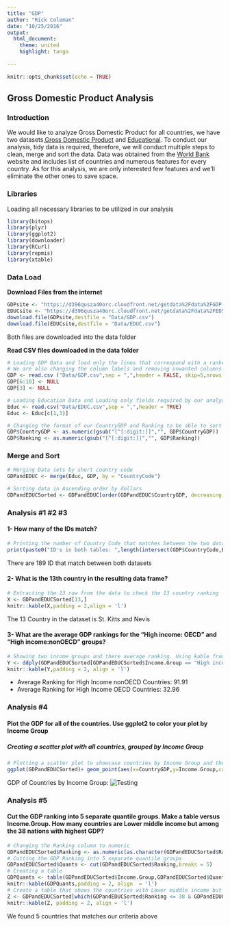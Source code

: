```yaml
---
title: "GDP"
author: "Rick Coleman"
date: "10/25/2016"
output:
  html_document:
    theme: united
    highlight: tango
  
---
```


```r
knitr::opts_chunk$set(echo = TRUE)
```

## Gross Domestic Product Analysis {.tabset .tabset-fade .tabset-pills}

### Introduction

We would like to analyze Gross Domestic Product for all countries, we have two datasets,[Gross Domestic Product](http://data.worldbank.org/data-catalog/GDP-ranking-table) and [Educational](http://data.worldbank.org/data-catalog/ed-stats). To conduct our analysis, tidy data is required, therefore, we will conduct multiple steps to clean, merge and sort the data.
Data was obtained from the [World Bank](http://www.worldbank.org) website and includes list of countries and numerous features for every country. As for this analysis, we are only interested few features and we'll eliminate the other ones to save space.

### Libraries
Loading all necessary libraries to be utilized in our analysis
```r
library(bitops)
library(plyr)
library(ggplot2)
library(downloader)
library(RCurl)
library(repmis)
library(xtable)
```

### Data Load

**Download Files from the internet**

```r
GDPsite <- "https://d396qusza40orc.cloudfront.net/getdata%2Fdata%2FGDP.csv"
EDUCsite <- "https://d396qusza40orc.cloudfront.net/getdata%2Fdata%2FEDSTATS_Country.csv"
download.file(GDPsite,destfile = "Data/GDP.csv")
download.file(EDUCsite,destfile = "Data/EDUC.csv")
```
Both files are downloaded into the data folder

**Read CSV files downloaded in the data folder**

```r
# Loading GDP Data and load only the lines that correspond with a ranked country
# We are also changing the column labels and removing unwanted columns
GDP <- read.csv ("Data/GDP.csv",sep = ",",header = FALSE, skip=5,nrows = 190,col.names = c("CountryCode","Ranking","Blank","CounterName","CountryGDP","V6","V7","V8","V9","V10"))
GDP[6:10] <- NULL
GDP[3] <- NULL

# Loading Education Data and Loading only fields required by our analysis
Educ <- read.csv("Data/EDUC.csv",sep = ",",header = TRUE)
Educ <- Educ[c(1,3)]
```

```r
# Changing the format of our CountryGDP and Ranking to be able to sort them later
GDP$CountryGDP <- as.numeric(gsub("[^[:digit:]]","", GDP$CountryGDP))
GDP$Ranking <- as.numeric(gsub("[^[:digit:]]","", GDP$Ranking))
```
### Merge and Sort
```r
# Merging Data sets by short country code
GDPandEDUC <- merge(Educ, GDP, by = "CountryCode")

# Sorting data in Ascending order by dollars
GDPandEDUCSorted <- GDPandEDUC[order(GDPandEDUC$CountryGDP, decreasing = FALSE),]
```


### Analysis #1 #2 #3

#### 1- How many of the IDs match?
```r
# Printing the number of Country Code that matches between the two datasets
print(paste0("ID's in both tables: ",length(intersect(GDP$CountryCode,Educ$CountryCode))))
```
There are 189 ID that match between both datasets

#### 2- What is the 13th country in the resulting data frame?

```r
# Extracting the 13 row from the data to check the 13 country ranking
X <- GDPandEDUCSorted[13,]
knitr::kable(X,padding = 2,align = 'l')
```

The 13 Country in the dataset is St. Kitts and Nevis

#### 3- What are the average GDP rankings for the "High income: OECD" and "High income:nonOECD" groups?

```r
# Showing two income groups and there average ranking. Using kable from knitr to show the table in nice form
Y <- ddply(GDPandEDUCSorted[GDPandEDUCSorted$Income.Group == "High income: nonOECD" | GDPandEDUCSorted$Income.Group == "High income: OECD",],.(Income.Group),summarize, "Average Ranking"=mean(Ranking))
knitr::kable(Y,padding = 2, align = 'l')
```

* Average Ranking for High Income nonOECD Countries:  91.91
* Average Ranking for High Income OECD Countries:     32.96

### Analysis #4
#### Plot the GDP for all of the countries. Use ggplot2 to color your plot by Income Group
##### Creating a scatter plot with all countries, grouped by Income Group
```r
# Plotting a scatter plot to showcase countries by Income Group and their GDP
ggplot(GDPandEDUCSorted)+ geom_point(aes(x=CountryGDP,y=Income.Group,colour=Income.Group))+scale_x_log10()+labs(x = GDPandEDUCSorted$CountryGDP)
```

GDP of Countries by Income Group:
![Testing](Data/IncomeGroup.png)

### Analysis #5
#### Cut the GDP ranking into 5 separate quantile groups. Make a table versus Income.Group. How many countries are Lower middle income but among the 38 nations with highest GDP?
```r
# Changing the Ranking column to numeric
GDPandEDUCSorted$Ranking <- as.numeric(as.character(GDPandEDUCSorted$Ranking))
# Cutting the GDP Ranking into 5 separate quantile groups
GDPandEDUCSorted$Quants <- cut(GDPandEDUCSorted$Ranking,breaks = 5)
# Creating a table 
GDPQuants <- table(GDPandEDUCSorted$Income.Group,GDPandEDUCSorted$Quants)
knitr::kable(GDPQuants,padding = 2, align  = 'l')
# Create a table that shows the countries with Lower middle income but among the 38 nations with highest GDP
Z <- GDPandEDUCSorted[which(GDPandEDUCSorted$Ranking <= 38 & GDPandEDUCSorted$Income.Group == "Lower middle income"),]
knitr::kable(Z, padding = 2, align = 'l')
```

We found 5 countries that matches our criteria above